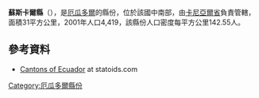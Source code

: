 '''蘇斯卡爾縣'''（{{lang-es|Cantón Suscal}}），是[[厄瓜多爾|厄瓜多爾]]的縣份，位於該國中南部，由[[卡尼亞爾省|卡尼亞爾省]]負責管轄，面積31平方公里，2001年人口4,419，該縣份人口密度每平方公里142.55人。

==參考資料==
*[http://www.statoids.com/yec.html Cantons of Ecuador]{{Wayback|url=http://www.statoids.com/yec.html |date=20110628180130 }} at statoids.com

{{厄瓜多爾縣份}}

[[Category:厄瓜多爾縣份|Category:厄瓜多爾縣份]]


{{Ecuador-geo-stub}}